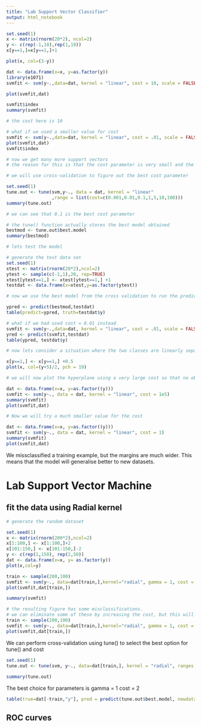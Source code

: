 ```yaml
---
title: "Lab Support Vector Classifier"
output: html_notebook
---
```


```r
set.seed(1)
x <- matrix(rnorm(20*2), ncol=2)
y <- c(rep(-1,10),rep(1,10))
x[y==1,]=x[y==1,]+1

plot(x, col=(3-y))
```

```r
dat <- data.frame(x=x, y=as.factor(y))
library(e1071)
svmfit <- svm(y~.,data=dat, kernel = "linear", cost = 10, scale = FALSE)
```

```r
plot(svmfit,dat)
```

```r
svmfit$index
summary(svmfit)

# the cost here is 10
```
```r
# what if we used a smaller value for cost
svmfit <- svm(y~.,data=dat, kernel = "linear", cost = .01, scale = FALSE)
plot(svmfit,dat)
svmfit$index

# now we get many more support vectors
# the reason for this is that the cost parameter is very small and the margins are very wide
```

```r
# we will use cross-validation to figure out the best cost parameter

set.seed(1)
tune.out <- tune(svm,y~., data = dat, kernel = "linear"
                 ,range = list(cost=c(0.001,0.01,0.1,1,5,10,100)))
summary(tune.out)

# we can see that 0.1 is the best cost parameter

```
```r
# the tune() function actually stores the best model obtained
bestmod <- tune.out$best.model
summary(bestmod)
```


```r
# lets test the model

# generate the test data set
set.seed(1)
xtest <- matrix(rnorm(20*2),ncol=2)
ytest <- sample(c(-1,1),20, rep=TRUE)
xtest[ytest==1,] <- xtest[ytest==1,] +1
testdat <- data.frame(x=xtest,y=as.factor(ytest))

# now we use the best model from the cross validation to run the predictions

ypred <- predict(bestmod,testdat)
table(predict=ypred, truth=testdat$y)
```

```r
# what if we had used cost = 0.01 instead
svmfit <- svm(y~.,data=dat, kernel = "linear", cost = .01, scale = FALSE)
yred <- predict(svmfit,testdat)
table(ypred, testdat$y)

```


```r
# now lets consider a situation where the two classes are linearly separable

x[y==1,] <- x[y==1,] +0.5
plot(x, col=(y+5)/2, pch = 19)
```


```r
# we will now plot the hyperplane using a very large cost so that no observations are misclassified

dat <- data.frame(x=x, y=as.factor((y)))
svmfit <- svm(y~., data = dat, kernel = "linear", cost = 1e5)
summary(svmfit)
plot(svmfit,dat)
```

```r
# Now we will try a much smaller value for the cost

dat <- data.frame(x=x, y=as.factor((y)))
svmfit <- svm(y~., data = dat, kernel = "linear", cost = 1)
summary(svmfit)
plot(svmfit,dat)
```
We missclassified a training example, but the margins are much wider. This means that the model will generalise better to new datasets.




# Lab Support Vector Machine



## fit the data using Radial kernel
```r
# generate the random dataset

set.seed(1)
x <- matrix(rnorm(200*2),ncol=2)
x[1:100,] <- x[1:100,]+2
x[101:150,] <- x[101:150,]-2
y <- c(rep(1,150), rep(2,50))
dat <- data.frame(x=x, y= as.factor(y))
plot(x,col=y)


```

```r
train <- sample(200,100)
svmfit <- svm(y~., data=dat[train,],kernel="radial", gamma = 1, cost = 1)
plot(svmfit,dat[train,])
```

```r
summary(svmfit)
```
```r
# the resulting figure has some misclassifications.
# we can eliminate some of these by increasing the cost, but this will mean that the decision boundary will be more irregular
train <- sample(200,100)
svmfit <- svm(y~., data=dat[train,],kernel="radial", gamma = 1, cost = 1e5)
plot(svmfit,dat[train,])
```

We can perform cross-validation using tune() to select the best option for tune() and cost
```r
set.seed(1)
tune.out <- tune(svm, y~., data=dat[train,], kernel = "radial", ranges = list(cost=c(0.1,1,10,100,1000),
                                                                              gamma=c(0.5,1,2,3,4)))
summary(tune.out)
```


The best choice for parameters is gamma = 1 cost = 2
```r
table(true=dat[-train,"y"], pred = predict(tune.out$best.model, newdata=dat[-train,]))
```

## ROC curves
```r

```





































